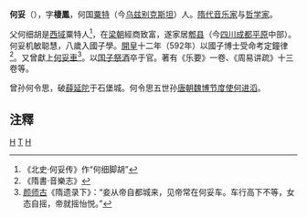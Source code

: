 '''何妥'''（{{bd|?||?||}}），字'''棲鳳'''，何国[[粟特|粟特]]（今[[乌兹别克斯坦|乌兹别克斯坦]]）人。[[隋代|隋代]][[音乐家|音乐家]]与[[哲学家|哲学家]]。

父何细胡是[[西域|西域]]粟特人<ref>《北史·何妥传》作“何细脚胡”</ref>，在[[梁朝|梁朝]]經商致富，遂家居[[郫县|郫县]]（今[[四川|四川]][[成都平原|成都平原]]中部）。何妥机敏聪慧，八歲入國子學。[[開皇|開皇]]十二年（592年）以國子博士受命考定鐘律<ref>《隋書·音樂志》</ref>。又曾獻上[[何妥車|何妥車]]<ref>[[颜师古|颜师古]]《隋遗录下》：“妾从帝自都城来，见帝常在何妥车。车行高下不等，女态自摇，帝就摇怡悦。”</ref>。以[[国子祭酒|国子祭酒]]卒于官。著有《乐要》一卷、《周易讲疏》十三卷等。

曾孙何令思，破[[薛延陀|薛延陀]]于石堡城。何令思五世孙[[唐朝|唐朝]][[魏博节度使|魏博节度使]][[何进滔|何进滔]]。

==注釋==
{{reflist|2}}

[[Category:粟特人|H]]
[[Category:何姓|T]]
[[Category:隋朝音樂家|H]]